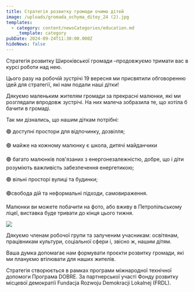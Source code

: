 ```yaml
---
title: Стратегія розвитку громади очима дітей
image: /uploads/gromada_ochyma_ditey_24 (2).jpg
templates:
  - category: content/newsCategories/education.md
    _template: category
pubDate: 2024-09-24T11:30:00.000Z
hideNews: false
---
```


Стратегія розвитку Широківської громади –продовжуємо тримати вас в курсі роботи над нею.

Цього разу на робочій зустрічі 19 вересня ми присвятили обговоренню ідей для стратегії, які нам подали наші дітки! 

Дякуємо маленьким жителям громади за прекрасні малюнки, які ми розглядали впродовж зустрічі. На них малеча зобразила те, що хотіла б бачити в громаді.

Так ми дізнались, що нашим діткам потрібні: 

🟢 доступні простори для відпочинку, дозвілля;

🟢 майже на кожному малюнку є школа, дитячі майданчики

🟢 багато малюнків пов'язаних з енергонезалежністю, добре, що і діти розуміють важливість забезпечення енергетикою;

🟢 вільні просторі вулиці та будинки;

🟢свобода дій та неформальні підходи, самовираження.

Малюнки ви можете побачити на фото, або вживу в Петропільському ліцеї, виставка буде тривати до кінця цього тижня.

![](</uploads/gromada_ochyma_ditey_24 (1).jpg>)

Дякуємо членам робочої групи та залученим учасникам: освітянам, працівникам культури, соціальної сфери і, звісно ж, нашим дітям.

Ваша думка допомагає нам формувати проєкти розвитку громади, які ми плануємо втілювати для наших жителів.

Стратегія створюється в рамках програми міжнародної технічної допомоги Програма DOBRE. За партнерської участі Фонду розвитку місцевої демократії Fundacja Rozwoju Demokracji Lokalnej (FRDL).
